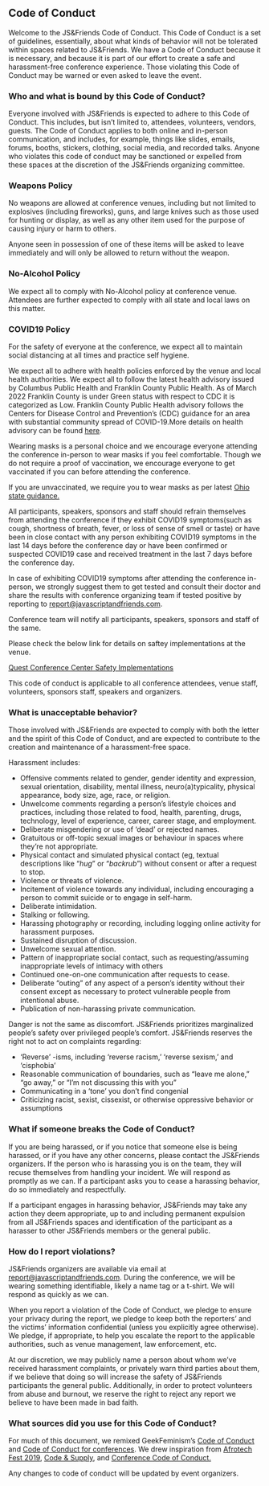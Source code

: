 
<Card>

## Code of Conduct

Welcome to the JS&Friends Code of Conduct. This Code of Conduct is a set of guidelines,
essentially, about what kinds of behavior will not be tolerated within spaces related
to JS&Friends. We have a Code of Conduct because it is necessary, and because it is part
of our effort to create a safe and harassment-free conference experience. Those violating
this Code of Conduct may be warned or even asked to leave the event.

### Who and what is bound by this Code of Conduct?

Everyone involved with JS&Friends is expected to adhere to this Code of Conduct.
This includes, but isn’t limited to, attendees, volunteers, vendors, guests. The
Code of Conduct applies to both online and in-person communication, and includes,
for example, things like slides, emails, forums, booths, stickers, clothing, social
media, and recorded talks. Anyone who violates this code of conduct may be sanctioned
or expelled from these spaces at the discretion of the JS&Friends organizing committee.

### Weapons Policy

No weapons are allowed at conference venues, including but not limited to explosives
(including fireworks), guns, and large knives such as those used for hunting or display,
as well as any other item used for the purpose of causing injury or harm to others.

Anyone seen in possession of one of these items will be asked to leave immediately
and will only be allowed to return without the weapon.
  
### No-Alcohol Policy

We expect all to comply with No-Alcohol policy at conference venue.
Attendees are further expected to comply with all state and local laws on this matter.

### COVID19 Policy

For the safety of everyone at the conference, we expect all to maintain social distancing at all times and practice self hygiene.

We expect all to adhere with health policies enforced by the venue and local health authorities. We expect all to follow the latest health advisory issued by Columbus Public Health and Franklin County Public Health. As of March 2022 Franklin County is under Green status with respect to CDC it is categorized as Low. Franklin County Public Health advisory follows the Centers for Disease Control and Prevention’s (CDC) guidance for an area with substantial community spread of COVID-19.More details on health advisory can be found <a href="https://vax2normal.org/franklin-county-community-level-is-green/" target="_blank" rel="noopener noreferrer">here</a>.

Wearing masks is a personal choice and we encourage everyone attending the conference in-person to wear masks if you feel comfortable. Though we do not require a proof of vaccination, we encourage everyone to get vaccinated if you can before attending the conference. 

If you are unvaccinated, we require you to wear masks as per latest <a href="https://coronavirus.ohio.gov/resources/news-releases-news-you-can-use/covid-19-update-06-01-21" target="_blank" rel="noopener noreferrer">Ohio state guidance.</a>

All participants, speakers, sponsors and staff should refrain themselves from attending the conference if they exhibit COVID19 symptoms(such as cough, shortness of breath, fever, or loss of sense of smell or taste) or have been in close contact with any person exhibiting COVID19 symptoms in the last 14 days before the conference day or have been confirmed or suspected COVID19 case and received treatment in the last 7 days before the conference day.

In case of exhibiting COVID19 symptoms after attending the conference in-person, we strongly suggest them to get tested and consult their doctor and share the results with conference organizing team if tested positive by reporting to <a href="mailto:report@javascriptandfriends.com">report@javascriptandfriends.com</a>. 

Conference team will notify all participants, speakers, sponsors and staff of the same. 

Please check the below link for details on saftey implementations at the venue.

<a href="https://www.quest-centers.com/covid-19/" target="_blank" rel="noopener noreferrer">Quest Conference Center Safety Implementations</a>

This code of conduct is applicable to all conference attendees, venue staff, volunteers, sponsors staff, speakers and organizers.

### What is unacceptable behavior?

Those involved with JS&Friends are expected to comply with both the letter and
the spirit of this Code of Conduct, and are expected to contribute to the creation
and maintenance of a harassment-free space.

Harassment includes:

- Offensive comments related to gender, gender identity and expression, sexual orientation, disability, mental illness, neuro(a)typicality, physical appearance, body size, age, race, or religion.
- Unwelcome comments regarding a person’s lifestyle choices and practices, including those related to food, health, parenting, drugs, technology, level of experience, career, career stage, and employment.
- Deliberate misgendering or use of ‘dead’ or rejected names.
- Gratuitous or off-topic sexual images or behaviour in spaces where they’re not appropriate.
- Physical contact and simulated physical contact (eg, textual descriptions like “_hug_” or “_backrub_”) without consent or after a request to stop.
- Violence or threats of violence.
- Incitement of violence towards any individual, including encouraging a person to commit suicide or to engage in self-harm.
- Deliberate intimidation.
- Stalking or following.
- Harassing photography or recording, including logging online activity for harassment purposes.
- Sustained disruption of discussion.
- Unwelcome sexual attention.
- Pattern of inappropriate social contact, such as requesting/assuming inappropriate levels of intimacy with others
- Continued one-on-one communication after requests to cease.
- Deliberate “outing” of any aspect of a person’s identity without their consent except as necessary to protect vulnerable people from intentional abuse.
- Publication of non-harassing private communication.

Danger is not the same as discomfort. JS&Friends prioritizes marginalized
people’s safety over privileged people’s comfort. JS&Friends reserves the right
not to act on complaints regarding:

- ‘Reverse’ -isms, including ‘reverse racism,’ ‘reverse sexism,’ and ‘cisphobia’
- Reasonable communication of boundaries, such as “leave me alone,” “go away,” or “I’m not discussing this with you”
- Communicating in a ‘tone’ you don’t find congenial
- Criticizing racist, sexist, cissexist, or otherwise oppressive behavior or assumptions

### What if someone breaks the Code of Conduct?

If you are being harassed, or if you notice that someone else is being harassed,
or if you have any other concerns, please contact the JS&Friends organizers. If
the person who is harassing you is on the team, they will recuse themselves from
handling your incident. We will respond as promptly as we can. If a participant
asks you to cease a harassing behavior, do so immediately and respectfully.

If a participant engages in harassing behavior, JS&Friends may take any action
they deem appropriate, up to and including permanent expulsion from all JS&Friends
spaces and identification of the participant as a harasser to other JS&Friends
members or the general public.

### How do I report violations?

JS&Friends organizers are available via email at
<a href="mailto:report@javascriptandfriends.com">report@javascriptandfriends.com</a>.
During the conference, we will be wearing something identifiable, likely a name
tag or a t-shirt. We will respond as quickly as we can.

When you report a violation of the Code of Conduct, we pledge to ensure your
privacy during the report, we pledge to keep both the reporters’ and the victims’
information confidential (unless you explicitly agree otherwise). We pledge, if
appropriate, to help you escalate the report to the applicable authorities, such
as venue management, law enforcement, etc.

At our discretion, we may publicly name a person about whom we’ve received
harassment complaints, or privately warn third parties about them, if we believe
that doing so will increase the safety of JS&Friends participants the general
public. Additionally, in order to protect volunteers from abuse and burnout, we
reserve the right to reject any report we believe to have been made in bad faith.

### What sources did you use for this Code of Conduct?

For much of this document, we remixed GeekFeminism’s
<a href="https://geekfeminism.org/about/code-of-conduct/" target="_blank" rel="noopener noreferrer">Code of Conduct</a> and
<a href="http://geekfeminism.wikia.com/wiki/Conference_anti-harassment/Policy" target="_blank" rel="noopener noreferrer">Code of Conduct for conferences</a>.
We drew inspiration from <a href="https://www.afrotechfest.co.uk/coc/" target="_blank" rel="noopener noreferrer">Afrotech Fest 2019</a>,
<a href="https://codeandsupply.co/policies/conduct" target="_blank" rel="noopener noreferrer">Code & Supply</a>, and
<a href="http://confcodeofconduct.com/" target="_blank" rel="noopener noreferrer">Conference Code of Conduct.</a>

Any changes to code of conduct will be updated by event organizers.

</Card>
